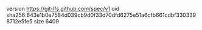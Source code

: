 version https://git-lfs.github.com/spec/v1
oid sha256:643e1b0e7584d039cb9d0f33d70dfd6275e51a6cfb661cdbf3303398712e5fe5
size 6409
